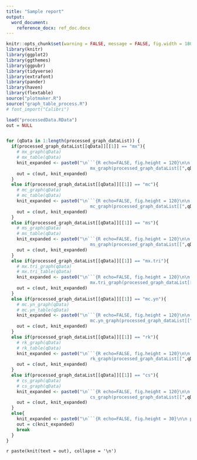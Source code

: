 ```yaml
---
title: "Sample report"
output:
  word_document:
    reference_docx: ref_doc.docx
---
```


<!-- Setup and library calls -->
```R
knitr::opts_chunk$set(warning = FALSE, message = FALSE, fig.width = 180, fig.height = 10)
library(knitr)
library(ggplot2)
library(ggthemes)
library(ggpubr)
library(tidyverse)
library(extrafont)
library(pander)
library(haven)
library(flextable)
source("plotmaker.R")
source("graph_table_process.R")
# font_import("Calibri")
```


```R
load("processedData.RData")
out = NULL


for (qData in 1:length(processed_graph_dataList)) {
  if(processed_graph_dataList[[qData]][[1]] == "mx"){
    # mx_graph(qData)
    # mx_table(qData)
    knit_expanded <- paste0("\n```{R echo=FALSE, fig.height = 120}\n\n
                                mx_graph(processed_graph_dataList[[",qData,"]])\nmx_table(processed_table_dataList[[",qData,"]])\n\n```")
    out = c(out, knit_expanded)
  }
  else if(processed_graph_dataList[[qData]][[1]] == "mc"){
    # mc_graph(qData)
    # mc_table(qData)
    knit_expanded <- paste0("\n```{R echo=FALSE, fig.height = 120}\n\n
                                mc_graph(processed_graph_dataList[[",qData,"]])\nmc_table(processed_table_dataList[[",qData,"]])\n\n```")
    out = c(out, knit_expanded)
  }
  else if(processed_graph_dataList[[qData]][[1]] == "ms"){
    # ms_graph(qData)
    # ms_table(qData)
    knit_expanded <- paste0("\n```{R echo=FALSE, fig.height = 120}\n\n
                                ms_graph(processed_graph_dataList[[",qData,"]])\nms_table(processed_table_dataList[[",qData,"]])\n\n```")
    out = c(out, knit_expanded)
  }
  else if(processed_graph_dataList[[qData]][[1]] == "mx.tri"){
    # mx.tri_graph(qData)
    # mx.tri_table(qData)
    knit_expanded <- paste0("\n```{R echo=FALSE, fig.height = 120}\n\n
                                mx.tri_graph(processed_graph_dataList[[",qData,"]])\nmx.tri_table(processed_table_dataList[[",qData,"]])\n\n```")
    out = c(out, knit_expanded)
  }
  else if(processed_graph_dataList[[qData]][[1]] == "mc.yn"){
    # mc.yn_graph(qData)
    # mc.yn_table(qData)
    knit_expanded <- paste0("\n```{R echo=FALSE, fig.height = 120}\n\n
                                mc.yn_graph(processed_graph_dataList[[",qData,"]])\nmc.yn_table(processed_table_dataList[[",qData,"]])\n\n```")
    out = c(out, knit_expanded)
  }
  else if(processed_graph_dataList[[qData]][[1]] == "rk"){
    # rk_graph(qData)
    # rk_table(qData)
    knit_expanded <- paste0("\n```{R echo=FALSE, fig.height = 120}\n\n
                                rk_graph(processed_graph_dataList[[",qData,"]])\nrk_table(processed_table_dataList[[",qData,"]])\n\n```")
    out = c(out, knit_expanded)
  }
  else if(processed_graph_dataList[[qData]][[1]] == "cs"){
    # cs_graph(qData)
    # cs_graph(qData)
    knit_expanded <- paste0("\n```{R echo=FALSE, fig.height = 120}\n\n
                                cs_graph(processed_graph_dataList[[",qData,"]])\ncs_table(processed_table_dataList[[",qData,"]])\n\n```")
    out = c(out, knit_expanded)
  }
  else{
    knit_expanded <- paste0("\n```{R echo=FALSE, fig.height = 30}\n\n print(\'One or more question ID(s) at ",qData," is invalid.\')\n\n```")
    out = c(knit_expanded)
    break
  }
}
```



`r paste(knit(text = out), collapse = '\n')`



